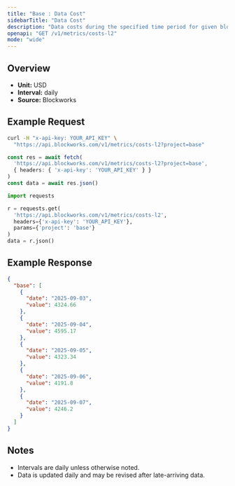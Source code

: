 ```yaml
---
title: "Base : Data Cost"
sidebarTitle: "Data Cost"
description: "Data costs during the specified time period for given blockchain."
openapi: "GET /v1/metrics/costs-l2"
mode: "wide"
---
```


## Overview

- **Unit:** USD
- **Interval:** daily
- **Source:** Blockworks

## Example Request

<CodeGroup>

```bash cURL
curl -H "x-api-key: YOUR_API_KEY" \
  "https://api.blockworks.com/v1/metrics/costs-l2?project=base"
```

```typescript TypeScript
const res = await fetch(
  'https://api.blockworks.com/v1/metrics/costs-l2?project=base',
  { headers: { 'x-api-key': 'YOUR_API_KEY' } }
)
const data = await res.json()
```

```python Python
import requests

r = requests.get(
  'https://api.blockworks.com/v1/metrics/costs-l2',
  headers={'x-api-key': 'YOUR_API_KEY'},
  params={'project': 'base'}
)
data = r.json()
```

</CodeGroup>

## Example Response

```json
{
  "base": [
    {
      "date": "2025-09-03",
      "value": 4324.66
    },
    {
      "date": "2025-09-04",
      "value": 4595.17
    },
    {
      "date": "2025-09-05",
      "value": 4323.34
    },
    {
      "date": "2025-09-06",
      "value": 4191.8
    },
    {
      "date": "2025-09-07",
      "value": 4246.2
    }
  ]
}
```

## Notes
- Intervals are daily unless otherwise noted.
- Data is updated daily and may be revised after late-arriving data.
